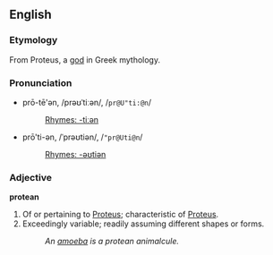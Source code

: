 ==English==

===Etymology===

From Proteus, a [[god]] in Greek mythology.

===Pronunciation===
*prō-tē'ən, /prəʊˈtiːən/, /<tt>pr@U"ti:@n</tt>/
*:[[Rhymes:English:-tiːən|Rhymes: -tiːən]]
*prō'ti-ən, /ˈprəʊtiən/, /<tt>"pr@Uti@n</tt>/
*:[[Rhymes:English:-əʊtiən|Rhymes: -əʊtiən]]

===Adjective===

'''protean'''

#Of or pertaining to [[Proteus]]; characteristic of [[Proteus]].
#Exceedingly variable; readily assuming different shapes or forms.
#:''An [[amoeba]] is a protean animalcule.''